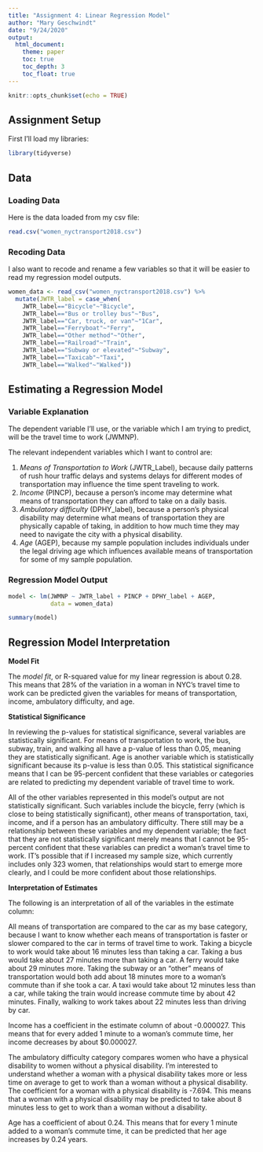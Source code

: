 ---
title: "Assignment 4: Linear Regression Model"
author: "Mary Geschwindt"
date: "9/24/2020"
output: 
  html_document:
    theme: paper
    toc: true
    toc_depth: 3
    toc_float: true
---

```{r setup, include=FALSE}
knitr::opts_chunk$set(echo = TRUE)
```

## Assignment Setup

First I'll load my libraries:

```{r message=FALSE, results='hide'}
library(tidyverse)
```

## Data

### Loading Data

Here is the data loaded from my csv file:

```{r message=FALSE, results='hide'}
read.csv("women_nyctransport2018.csv")
```

### Recoding Data

I also want to recode and rename a few variables so that it will be easier to read my regression model outputs.

```{r message=FALSE, results='hide'}
women_data <- read_csv("women_nyctransport2018.csv") %>%
  mutate(JWTR_label = case_when(
    JWTR_label=="Bicycle"~"Bicycle",
    JWTR_label=="Bus or trolley bus"~"Bus",
    JWTR_label=="Car, truck, or van"~"1Car",
    JWTR_label=="Ferryboat"~"Ferry",
    JWTR_label=="Other method"~"Other",
    JWTR_label=="Railroad"~"Train",
    JWTR_label=="Subway or elevated"~"Subway",
    JWTR_label=="Taxicab"~"Taxi",
    JWTR_label=="Walked"~"Walked"))
```

## Estimating a Regression Model

### Variable Explanation

The dependent variable I'll use, or the variable which I am trying to predict, will be the travel time to work (JWMNP).

The relevant independent variables which I want to control are:

1. *Means of Transportation to Work* (JWTR_Label), because daily patterns of rush hour traffic delays and systems delays for different modes of transportation may influence the time spent traveling to work.
2. *Income* (PINCP), because a person's income may determine what means of transportation they can afford to take on a daily basis.
3. *Ambulatory difficulty* (DPHY_label), because a person's physical disability may determine what means of transportation they are physically capable of taking, in addition to how much time they may need to navigate the city with a physical disability.
4. *Age* (AGEP), because my sample population includes individuals under the legal driving age which influences available means of transportation for some of my sample population.

### Regression Model Output

```{r}
model <- lm(JWMNP ~ JWTR_label + PINCP + DPHY_label + AGEP,
            data = women_data)

summary(model)
```

## Regression Model Interpretation

**Model Fit**

The *model fit*, or R-squared value for my linear regression is about 0.28. This means that 28% of the variation in a woman in NYC's travel time to work can be predicted given the variables for means of transportation, income, ambulatory difficulty, and age.

**Statistical Significance**

In reviewing the p-values for statistical significance, several variables are statistically significant. For means of transportation to work, the bus, subway, train, and walking all have a p-value of less than 0.05, meaning they are statistically significant. Age is another variable which is statistically significant because its p-value is less than 0.05. This statistical significance means that I can be 95-percent confident that these variables or categories are related to predicting my dependent variable of travel time to work.

All of the other variables represented in this model's output are not statistically significant. Such variables include the bicycle, ferry (which is close to being statistically significant), other means of transportation, taxi, income, and if a person has an ambulatory difficulty. There still may be a relationship between these variables and my dependent variable; the fact that they are not statistically significant merely means that I cannot be 95-percent confident that these variables can predict a woman's travel time to work. IT's possible that if I increased my sample size, which currently includes only 323 women, that relationships would start to emerge more clearly, and I could be more confident about those relationships.

**Interpretation of Estimates**

The following is an interpretation of all of the variables in the estimate column:

All means of transportation are compared to the car as my base category, because I want to know whether each means of transportation is faster or slower compared to the car in terms of travel time to work. Taking a bicycle to work would take about 16 minutes less than taking a car. Taking a bus would take about 27 minutes more than taking a car. A ferry would take about 29 minutes more. Taking the subway or an "other" means of transportation would both add about 18 minutes more to a woman's commute than if she took a car. A taxi would take about 12 minutes less than a car, while taking the train would increase commute time by about 42 minutes. Finally, walking to work takes about 22 minutes less than driving by car.

Income has a coefficient in the estimate column of about -0.000027. This means that for every added 1 minute to a woman's commute time, her income decreases by about $0.000027.

The ambulatory difficulty category compares women who have a physical disability to women without a physical disability. I'm interested to understand whether a woman with a physical disability takes more or less time on average to get to work than a woman without a physical disability. The coefficient for a woman with a physical disability is -7.694. This means that a woman with a physical disability may be predicted to take about 8 minutes less to get to work than a woman without a disability.

Age has a coefficient of about 0.24. This means that for every 1 minute added to a woman's commute time, it can be predicted that her age increases by 0.24 years.